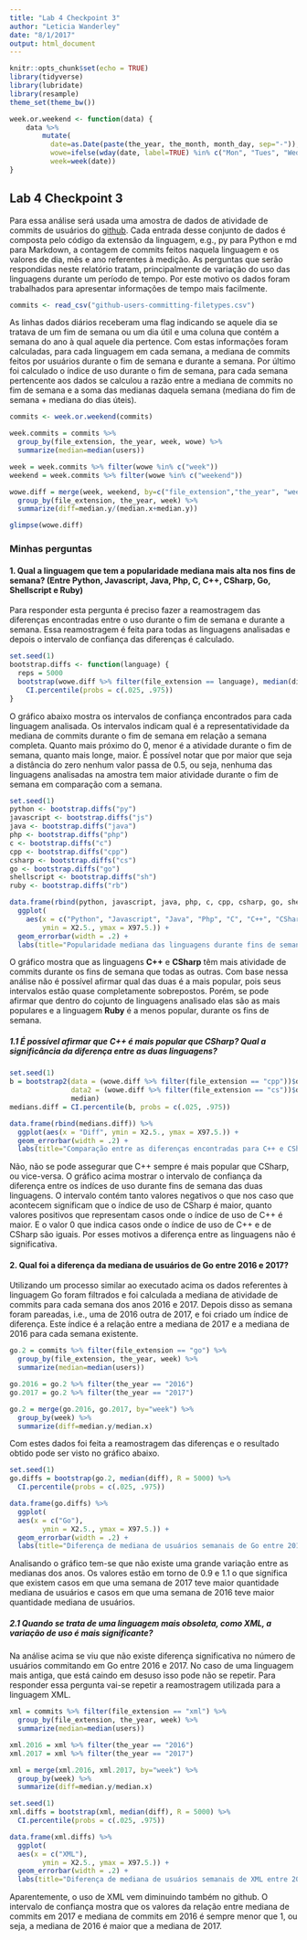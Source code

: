 ```yaml
---
title: "Lab 4 Checkpoint 3"
author: "Leticia Wanderley"
date: "8/1/2017"
output: html_document
---
```


```r
knitr::opts_chunk$set(echo = TRUE)
library(tidyverse)
library(lubridate)
library(resample)
theme_set(theme_bw())

week.or.weekend <- function(data) {
    data %>% 
        mutate(
          date=as.Date(paste(the_year, the_month, month_day, sep="-")),
          wowe=ifelse(wday(date, label=TRUE) %in% c("Mon", "Tues", "Wed", "Thurs", "Fri"), "week", "weekend"),
          week=week(date))
}
```

## Lab 4 Checkpoint 3

Para essa análise será usada uma amostra de dados de atividade de commits de usuários do [github](https://github.com/). Cada entrada desse conjunto de dados é composta pelo código da extensão da linguagem, e.g., py para Python e md para Markdown, a contagem de commits feitos naquela linguagem e os valores de dia, mês e ano referentes à medição. 
As perguntas que serão respondidas neste relatório tratam, principalmente de variação do uso das linguagens durante um período de tempo. Por este motivo os dados foram trabalhados para apresentar informações de tempo mais facilmente.
```r
commits <- read_csv("github-users-committing-filetypes.csv")
```

As linhas dados diários receberam uma flag indicando se aquele dia se tratava de um fim de semana ou um dia útil e uma coluna que contém a semana do ano à qual aquele dia pertence. Com estas informações foram calculadas, para cada linguagem em cada semana, a mediana de commits feitos por usuários durante o fim de semana e durante a semana. Por último foi calculado o índice de uso durante o fim de semana, para cada semana pertencente aos dados se calculou a razão entre a mediana de commits no fim de semana e a soma das medianas daquela semana (mediana do fim de semana + mediana do dias úteis).

```r
commits <- week.or.weekend(commits)

week.commits = commits %>%
  group_by(file_extension, the_year, week, wowe) %>% 
  summarize(median=median(users))

week = week.commits %>% filter(wowe %in% c("week"))
weekend = week.commits %>% filter(wowe %in% c("weekend"))

wowe.diff = merge(week, weekend, by=c("file_extension","the_year", "week")) %>% 
  group_by(file_extension, the_year, week) %>% 
  summarize(diff=median.y/(median.x+median.y))
```

```r
glimpse(wowe.diff)
```

### Minhas perguntas
#### 1. Qual a linguagem que tem a popularidade mediana mais alta nos fins de semana? (Entre Python, Javascript, Java, Php, C, C++, CSharp, Go, Shellscript e Ruby)

Para responder esta pergunta é preciso fazer a reamostragem das diferenças encontradas entre o uso durante o fim de semana e durante a semana. Essa reamostragem é feita para todas as linguagens analisadas e depois o intervalo de confiança das diferenças é calculado.
```r
set.seed(1)
bootstrap.diffs <- function(language) {
  reps = 5000
  bootstrap(wowe.diff %>% filter(file_extension == language), median(diff), R = reps) %>% 
    CI.percentile(probs = c(.025, .975))
}
```

O gráfico abaixo mostra os intervalos de confiança encontrados para cada linguagem analisada. Os intervalos indicam qual é a representatividade da mediana de commits durante o fim de semana em relação a semana completa. Quanto mais próximo do 0, menor é a atividade durante o fim de semana, quanto mais longe, maior. É possível notar que por maior que seja a distância do zero nenhum valor passa de 0.5, ou seja, nenhuma das linguagens analisadas na amostra tem maior atividade durante o fim de semana em comparação com a semana.

```r
set.seed(1)
python <- bootstrap.diffs("py")
javascript <- bootstrap.diffs("js")
java <- bootstrap.diffs("java")
php <- bootstrap.diffs("php")
c <- bootstrap.diffs("c")
cpp <- bootstrap.diffs("cpp")
csharp <- bootstrap.diffs("cs")
go <- bootstrap.diffs("go")
shellscript <- bootstrap.diffs("sh")
ruby <- bootstrap.diffs("rb")
```

```r
data.frame(rbind(python, javascript, java, php, c, cpp, csharp, go, shellscript, ruby)) %>% 
  ggplot(
    aes(x = c("Python", "Javascript", "Java", "Php", "C", "C++", "CSharp", "Go", "Shellscript", "Ruby"), 
        ymin = X2.5., ymax = X97.5.)) + 
  geom_errorbar(width = .2) +
  labs(title="Popularidade mediana das linguagens durante fins de semana", x="Fins de semana/total")
```

O gráfico mostra que as linguagens __C++__ e __CSharp__ têm mais atividade de commits durante os fins de semana que todas as outras. Com base nessa análise não é possível afirmar qual das duas é a mais popular, pois seus intervalos estão quase completamente sobrepostos. Porém, se pode afirmar que dentro do cojunto de linguagens analisado elas são as mais populares e a linguagem __Ruby__ é a menos popular, durante os fins de semana.

##### 1.1 É possível afirmar que C++ é mais popular que CSharp? Qual a significância da diferença entre as duas linguagens?
```r
set.seed(1)
b = bootstrap2(data = (wowe.diff %>% filter(file_extension == "cpp"))$diff, 
               data2 = (wowe.diff %>% filter(file_extension == "cs"))$diff, 
               median)
medians.diff = CI.percentile(b, probs = c(.025, .975))

data.frame(rbind(medians.diff)) %>% 
  ggplot(aes(x = "Diff", ymin = X2.5., ymax = X97.5.)) + 
  geom_errorbar(width = .2) +
  labs(title="Comparação entre as diferenças encontradas para C++ e CSharp", x="")
```

Não, não se pode assegurar que C++ sempre é mais popular que CSharp, ou vice-versa. O gráfico acima mostrar o intervalo de confiança da diferença entre os indíces de uso durante fins de semana das duas linguagens. O intervalo contém tanto valores negativos o que nos caso que acontecem significam que o índice de uso de CSharp é maior, quanto valores positivos que representam casos onde o índice de uso de C++ é maior. E o valor 0 que indica casos onde o índice de uso de C++ e de CSharp são iguais. Por esses motivos a diferença entre as linguagens não é significativa.

#### 2. Qual foi a diferença da mediana de usuários de Go entre 2016 e 2017? 

Utilizando um processo similar ao executado acima os dados referentes à linguagem Go foram filtrados e foi calculada a mediana de atividade de commits para cada semana dos anos 2016 e 2017. Depois disso as semana foram pareadas, i.e., uma de 2016 outra de 2017, e foi criado um índice de diferença. Este índice é a relação entre a mediana de 2017 e a mediana de 2016 para cada semana existente.

```r
go.2 = commits %>% filter(file_extension == "go") %>% 
  group_by(file_extension, the_year, week) %>% 
  summarize(median=median(users))

go.2016 = go.2 %>% filter(the_year == "2016")
go.2017 = go.2 %>% filter(the_year == "2017")

go.2 = merge(go.2016, go.2017, by="week") %>% 
  group_by(week) %>% 
  summarize(diff=median.y/median.x)
```

Com estes dados foi feita a reamostragem das diferenças e o resultado obtido pode ser visto no gráfico abaixo.

```r
set.seed(1)
go.diffs = bootstrap(go.2, median(diff), R = 5000) %>% 
  CI.percentile(probs = c(.025, .975))

data.frame(go.diffs) %>% 
  ggplot(
  aes(x = c("Go"), 
        ymin = X2.5., ymax = X97.5.)) +
  geom_errorbar(width = .2) +
  labs(title="Diferença de mediana de usuários semanais de Go entre 2017/2016", x="")
```

Analisando o gráfico tem-se que não existe uma grande variação entre as medianas dos anos. Os valores estão em torno de 0.9 e 1.1 o que significa que existem casos em que uma semana de 2017 teve maior quantidade mediana de usuários e casos em que uma semana de 2016 teve maior quantidade mediana de usuários.

##### 2.1 Quando se trata de uma linguagem mais obsoleta, como XML, a variação de uso é mais significante? 

Na análise acima se viu que não existe diferença significativa no número de usuários commitando em Go entre 2016 e 2017. No caso de uma linguagem mais antiga, que está caindo em desuso isso pode não se repetir. Para responder essa pergunta vai-se repetir a reamostragem utilizada para a linguagem XML. 

```r
xml = commits %>% filter(file_extension == "xml") %>% 
  group_by(file_extension, the_year, week) %>% 
  summarize(median=median(users))

xml.2016 = xml %>% filter(the_year == "2016")
xml.2017 = xml %>% filter(the_year == "2017")

xml = merge(xml.2016, xml.2017, by="week") %>% 
  group_by(week) %>% 
  summarize(diff=median.y/median.x)
```

```r
set.seed(1)
xml.diffs = bootstrap(xml, median(diff), R = 5000) %>% 
  CI.percentile(probs = c(.025, .975))

data.frame(xml.diffs) %>% 
  ggplot(
  aes(x = c("XML"), 
        ymin = X2.5., ymax = X97.5.)) +
  geom_errorbar(width = .2) +
  labs(title="Diferença de mediana de usuários semanais de XML entre 2017/2016", x="")
```

Aparentemente, o uso de XML vem diminuindo também no github. O intervalo de confiança mostra que os valores da relação entre mediana de commits em 2017 e mediana de commits em 2016 é sempre menor que 1, ou seja, a mediana de 2016 é maior que a mediana de 2017.